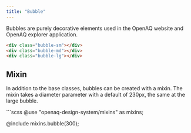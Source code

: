 ```yaml
---
title: "Bubble"
---
```


Bubbles are purely decorative elements used in the OpenAQ website and OpenAQ explorer application.

<div class="bubbles-wrapper"

>

  <div class="bubble-sm"></div>
  <div class="bubble-md"></div>
  <div class="bubble-lg"></div>
</div>

```html
<div class="bubble-sm"></div>
<div class="bubble-md"></div>
<div class="bubble-lg"></div>
```

<div class="bubbles-mixin-wrapper">
  <h2 class="bubbles-mixin-heading">Mixin</h2>

In addition to the base classes, bubbles can be created with a mixin. The mixin takes a diameter parameter with a default of 230px, the same at the large bubble.

</div>
```scss
@use "openaq-design-system/mixins" as mixins;

@include mixins.bubble(300);

```

```
